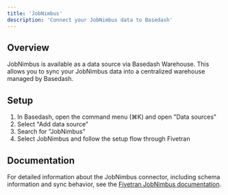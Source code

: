 ```yaml
---
title: 'JobNimbus'
description: 'Connect your JobNimbus data to Basedash'
---
```


## Overview

JobNimbus is available as a data source via Basedash Warehouse. This allows you to sync your JobNimbus data into a centralized warehouse managed by Basedash.

## Setup

1. In Basedash, open the command menu (⌘K) and open "Data sources"
2. Select "Add data source"
3. Search for "JobNimbus"
4. Select JobNimbus and follow the setup flow through Fivetran

## Documentation

For detailed information about the JobNimbus connector, including schema information and sync behavior, see the [Fivetran JobNimbus documentation](https://fivetran.com/docs/connectors/applications/jobnimbus).
